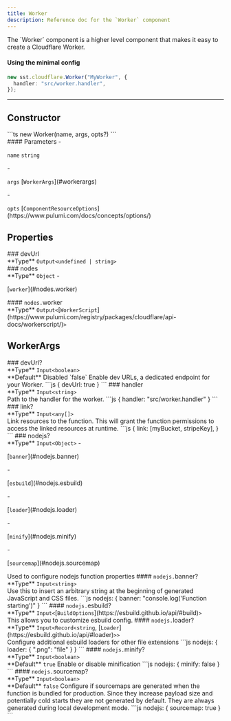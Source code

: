 ```yaml
---
title: Worker
description: Reference doc for the `Worker` component
---
```



<Section type="about">
The `Worker` component is a higher level component that makes it easy to create a Cloudflare Worker.

#### Using the minimal config
```ts
new sst.cloudflare.Worker("MyWorker", {
  handler: "src/worker.handler",
});
```
</Section>

---

## Constructor

<Segment>
<Section type="signature">
```ts
new Worker(name, args, opts?)
```
</Section>

<Section type="parameters">
#### Parameters
- <p><code class="key">name</code> <code class="primitive">string</code></p>
- <p><code class="key">args</code> [<code class="type">WorkerArgs</code>](#workerargs)</p>
- <p><code class="key">opts</code> [<code class="type">ComponentResourceOptions</code>](https://www.pulumi.com/docs/concepts/options/)</p>
</Section>
</Segment>

## Properties

<Segment>
### devUrl
<Section type="parameters">
<InlineSection>
**Type** <code class="primitive">Output</code><code class="symbol">&lt;</code><code class="primitive">undefined</code><code class="symbol"> | </code><code class="primitive">string</code><code class="symbol">&gt;</code>
</InlineSection>
</Section>
</Segment>

<Segment>
### nodes
<Section type="parameters">
<InlineSection>
**Type** <code class="primitive">Object</code>
</InlineSection>
- <p>[<code class="key">worker</code>](#nodes.worker)</p>
</Section>
</Segment>
<Segment>
<InlineSection>
#### <code class="symbol">nodes.</code>worker
</InlineSection>
<Section type="parameters">
<InlineSection>
**Type** <code class="primitive">Output</code><code class="symbol">&lt;</code>[<code class="type">WorkerScript</code>](https://www.pulumi.com/registry/packages/cloudflare/api-docs/workerscript/)<code class="symbol">&gt;</code>
</InlineSection>
</Section>
</Segment>

## WorkerArgs
<Segment>
### devUrl?
<Section type="parameters">
<InlineSection>
**Type** <code class="primitive">Input</code><code class="symbol">&lt;</code><code class="primitive">boolean</code><code class="symbol">&gt;</code>
</InlineSection>
</Section>

<InlineSection>
**Default** Disabled `false`
</InlineSection>
Enable dev URLs, a dedicated endpoint for your Worker.
```js
{
  devUrl: true
}
```
</Segment>
<Segment>
### handler
<Section type="parameters">
<InlineSection>
**Type** <code class="primitive">Input</code><code class="symbol">&lt;</code><code class="primitive">string</code><code class="symbol">&gt;</code>
</InlineSection>
</Section>
Path to the handler for the worker.
```js
{
  handler: "src/worker.handler"
}
```
</Segment>
<Segment>
### link?
<Section type="parameters">
<InlineSection>
**Type** <code class="primitive">Input</code><code class="symbol">&lt;</code><code class="primitive">any</code><code class="symbol">[]</code><code class="symbol">&gt;</code>
</InlineSection>
</Section>
Link resources to the function.
This will grant the function permissions to access the linked resources at runtime.
```js
{
  link: [myBucket, stripeKey],
}
```
</Segment>
<Segment>
### nodejs?
<Section type="parameters">
<InlineSection>
**Type** <code class="primitive">Input</code><code class="symbol">&lt;</code><code class="primitive">Object</code><code class="symbol">&gt;</code>
</InlineSection>
- <p>[<code class="key">banner</code>](#nodejs.banner)</p>
- <p>[<code class="key">esbuild</code>](#nodejs.esbuild)</p>
- <p>[<code class="key">loader</code>](#nodejs.loader)</p>
- <p>[<code class="key">minify</code>](#nodejs.minify)</p>
- <p>[<code class="key">sourcemap</code>](#nodejs.sourcemap)</p>
</Section>
Used to configure nodejs function properties
</Segment>
<Segment>
<InlineSection>
#### <code class="symbol">nodejs.</code>banner?
</InlineSection>
<Section type="parameters">
<InlineSection>
**Type** <code class="primitive">Input</code><code class="symbol">&lt;</code><code class="primitive">string</code><code class="symbol">&gt;</code>
</InlineSection>
</Section>
Use this to insert an arbitrary string at the beginning of generated JavaScript and CSS files.
```js
nodejs: {
  banner: "console.log('Function starting')"
}
```
</Segment>
<Segment>
<InlineSection>
#### <code class="symbol">nodejs.</code>esbuild?
</InlineSection>
<Section type="parameters">
<InlineSection>
**Type** <code class="primitive">Input</code><code class="symbol">&lt;</code>[<code class="type">BuildOptions</code>](https://esbuild.github.io/api/#build)<code class="symbol">&gt;</code>
</InlineSection>
</Section>
This allows you to customize esbuild config.
</Segment>
<Segment>
<InlineSection>
#### <code class="symbol">nodejs.</code>loader?
</InlineSection>
<Section type="parameters">
<InlineSection>
**Type** <code class="primitive">Input</code><code class="symbol">&lt;</code><code class="primitive">Record</code><code class="symbol">&lt;</code><code class="primitive">string</code>, [<code class="type">Loader</code>](https://esbuild.github.io/api/#loader)<code class="symbol">&gt;</code><code class="symbol">&gt;</code>
</InlineSection>
</Section>
Configure additional esbuild loaders for other file extensions
```js
nodejs: {
  loader: {
   ".png": "file"
  }
}
```
</Segment>
<Segment>
<InlineSection>
#### <code class="symbol">nodejs.</code>minify?
</InlineSection>
<Section type="parameters">
<InlineSection>
**Type** <code class="primitive">Input</code><code class="symbol">&lt;</code><code class="primitive">boolean</code><code class="symbol">&gt;</code>
</InlineSection>
</Section>

<InlineSection>
**Default** <code class="primitive">true</code>
</InlineSection>
Enable or disable minification
```js
nodejs: {
  minify: false
}
```
</Segment>
<Segment>
<InlineSection>
#### <code class="symbol">nodejs.</code>sourcemap?
</InlineSection>
<Section type="parameters">
<InlineSection>
**Type** <code class="primitive">Input</code><code class="symbol">&lt;</code><code class="primitive">boolean</code><code class="symbol">&gt;</code>
</InlineSection>
</Section>

<InlineSection>
**Default** <code class="primitive">false</code>
</InlineSection>
Configure if sourcemaps are generated when the function is bundled for production. Since they increase payload size and potentially cold starts they are not generated by default. They are always generated during local development mode.
```js
nodejs: {
  sourcemap: true
}
```
</Segment>